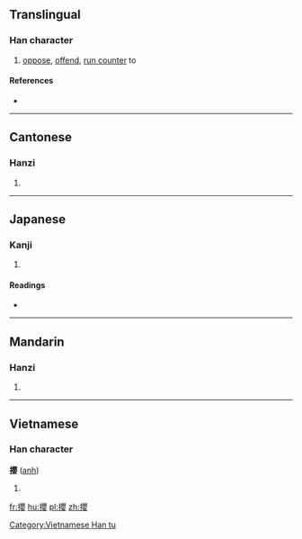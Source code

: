 {{also|撄}}
==Translingual==

===Han character===
{{Han char|rn=64|rad=手|as=17|sn=20|four=5604<sub>4</sub>|canj=手月金女 (QBCV)|ids=⿰[[扌]][[嬰]]}}

# [[oppose]], [[offend]], [[run counter]] to

====References====
* {{Han ref|kx=0463.080|dkj=12986|dj=0812.150|hdz=31984.130|uh=6516|ud=25878|bh=F44C|bd=62540}}

----

==Cantonese==

===Hanzi===
{{yue-hanzi|jyut=[[jing1]]|y=ying1|sim=撄}}

# {{defn|lang=yue|sort=手17}}

----

==Japanese==

===Kanji===
{{ja-kanji|grade=|rs=手17}}

# {{defn|lang=ja|sort=手17}}

====Readings====
* {{ja-readings|on=[[えい]] (ei), [[よう]] (yō)|kun=[[せむる]] (semuru)}}

----

==Mandarin==

===Hanzi===
{{cmn-hanzi|sim=撄|pin=[[yīng]] ([[ying1]]), [[rǎng]] ([[rang3]]), [[ràng]] ([[rang4]])|wg=ying<sup>1</sup>, jang<sup>3</sup>, jang<sup>4</sup>}}

# {{defn|lang=cmn|sort=手17}}

----

==Vietnamese==

===Han character===
'''攖''' ([[anh]])

# {{defn|lang=vi}}

[[Category:Vietnamese Han tu]]

[[fr:攖]]
[[hu:攖]]
[[pl:攖]]
[[zh:攖]]